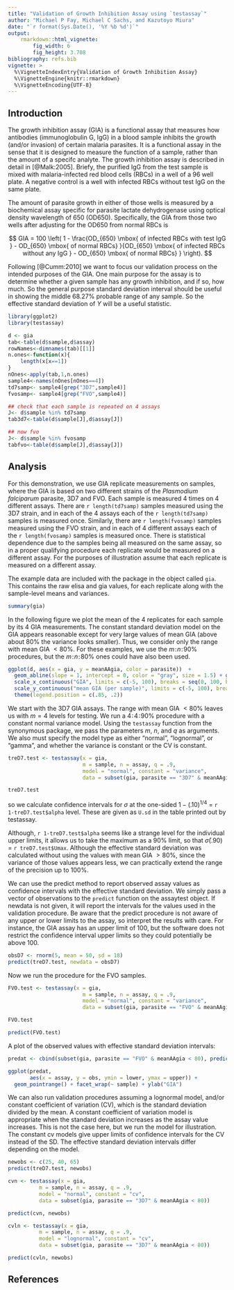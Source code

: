 ---
title: "Validation of Growth Inhibition Assay using `testassay`"
author: "Michael P Fay, Michael C Sachs, and Kazutoyo Miura"
date: "`r format(Sys.Date(), '%Y %b %d')`"
output: 
    rmarkdown::html_vignette:
        fig_width: 6
        fig_height: 3.708
bibliography: refs.bib
vignette: >
  %\VignetteIndexEntry{Validation of Growth Inhibition Assay}
  %\VignetteEngine{knitr::rmarkdown}
  %\VignetteEncoding{UTF-8}
---

## Introduction

The growth inhibition assay (GIA) is a functional assay that measures how antibodies (immunoglobulin G, IgG) in a blood sample inhibits the growth (and/or invasion) of certain malaria parasites. It is a functional assay in the sense that it is designed to measure the function of a sample, rather than the amount of a specifc analyte. The growth inhibition assay is described in detail in [@Malk:2005]. Briefy, the purified IgG from the test sample is mixed with malaria-infected red blood cells (RBCs) in a well of a 96 well plate. A negative control is a well with infected RBCs without test IgG on the same plate.

The amount of parasite growth in either of those wells is measured by a biochemical assay specific for parasite lactate dehydrogenase using optical density wavelength of 650 (OD650). Specifically, the GIA from those two wells after adjusting for the OD650 from normal RBCs is

$$
GIA = 100 \left( 1 - \frac{OD_{650} \mbox{ of infected RBCs with test IgG } - OD_{650}  \mbox{ of normal RBCs}  }{OD_{650} \mbox{ of infected RBCs without any IgG } - OD_{650}  \mbox{ of normal RBCs} }  \right).
$$

Following [@Cumm:2010] we want to focus our validation process on the intended purposes of the GIA. One main purpose for the assay is to determine whether a given sample has any growth inhibition, and if so, how much. So the general purpose standard deviation interval should be useful in showing the middle 68.27% probable range of any sample. So the effective standard deviation of $Y$ will be a useful statistic.

```{r import, include = FALSE}
library(ggplot2)
library(testassay)

d <- gia
tab<-table(d$sample,d$assay)
rowNames<-dimnames(tab)[[1]]
n.ones<-function(x){
    length(x[x==1])
}
nOnes<-apply(tab,1,n.ones)
sample4<-names(nOnes[nOnes==4])
td7samp<- sample4[grep("3D7",sample4)]
fvosamp<- sample4[grep("FVO",sample4)]

## check that each sample is repeated on 4 assays
J<- d$sample %in% td7samp
tab3d7<-table(d$sample[J],d$assay[J])

## now fvo
J<- d$sample %in% fvosamp
tabfvo<-table(d$sample[J],d$assay[J])

```

## Analysis

For this demonstration, we use GIA replicate measurements on samples, where the GIA is based on two different strains of the _Plasmodium falciparum_ parasite, 3D7 and FVO.  Each sample is measured 4 times on 4 different assays. There are `r length(td7samp)` samples measured using the 3D7 strain,  and in each of the 4 assays each of the `r length(td7samp)` samples is measured once. Similarly,  there are `r length(fvosamp)` samples measured using the FVO strain, and in each of 4 different assays each of the `r length(fvosamp)` samples is measured once. There is statistical dependence due to the samples being all measured on the same  assay, so in a proper qualifying procedure each replicate would be measured on a different assay. For the purposes of illustration assume that each replicate is measured on a different assay.

The example data are included with the package in the object called `gia`. This contains the raw elisa and gia values, for each replicate along with the sample-level means and variances. 

```{r ex}
summary(gia)
```

In the following figure we plot the mean of the 4 replicates for each sample by its 4 GIA measurements. The constant standard deviation model on the GIA appears reasonable except for very large values of mean GIA (above about 80% the variance looks smaller). Thus, we consider only the range with mean GIA $<80\%$. For these examples, we use the $m\!:\!n\!:\!90\%$ procedures, but the $m\!:\!n\!:\!80\%$ ones could have also been used.

```{r pl1, echo = FALSE, message = FALSE}
ggplot(d, aes(x = gia, y = meanAAgia, color = parasite))  + 
  geom_abline(slope = 1, intercept = 0, color = "gray", size = 1.5) + geom_point() + 
  scale_x_continuous("GIA", limits = c(-5, 100), breaks = seq(0, 100, by = 20)) + 
  scale_y_continuous("mean GIA (per sample)", limits = c(-5, 100), breaks = seq(0, 100, by = 20)) + theme_bw() +
  theme(legend.position = c(.85, .2))

```

We start with the 3D7 GIA assays. The range with mean GIA $<80\%$ leaves us with $m=4$ levels for testing. We run a $4\!:\!4\!:\!90\%$ procedure with a constant normal variance model. Using the `testassay` function from the synonymous package, we pass the parameters $m$, $n$, and $q$ as arguments. We also must specify the model type as either "normal", "lognormal", or "gamma", and whether the variance is constant or the CV is constant. 

```{r giatest1}
treD7.test <- testassay(x = gia, 
                        m = sample, n = assay, q = .9, 
                        model = "normal", constant = "variance", 
                        data = subset(gia, parasite == "3D7" & meanAAgia < 80))

treD7.test
```


so we calculate confidence intervals for $\sigma$ at the one-sided $1 - (.10)^{1/4}$ = `r 1-treD7.test$alpha` level. These are given as `U.sd` in the table printed out by testassay. 

Although, `r 1-treD7.test$alpha` seems like a strange level for the individual upper limits, it allows us to take the maximum as a 90% limit, so that $\bar{\sigma}(.90)$ = `r treD7.test$Umax`. Although the effective standard deviation was calculated without using the values with mean GIA $>80\%$, since the variance of those values appears less, we can practically extend the range of the precision up to $100\%$.

We can use the predict method to report observed assay values as confidence intervals with the effective standard deviation. We simply pass a vector of observations to the `predict` function on the assaytest object. If newdata is not given, it will report the intervals for the values used in the validation procedure. Be aware that the predict procedure is not aware of any upper or lower limits to the assay, so interpret the results with care. For instance, the GIA assay has an upper limit of 100, but the software does not restrict the confidence interval upper limits so they could potentially be above 100. 

```{r giapredict}
obsD7 <- rnorm(5, mean = 50, sd = 18)
predict(treD7.test, newdata = obsD7)
```

Now we run the procedure for the FVO samples. 


```{r giatest2}
FVO.test <- testassay(x = gia, 
                        m = sample, n = assay, q = .9, 
                        model = "normal", constant = "variance", 
                        data = subset(gia, parasite == "FVO" & meanAAgia < 80))

FVO.test

predict(FVO.test)
```

A plot of the observed values with effective standard deviation intervals:
```{r predplot}
predat <- cbind(subset(gia, parasite == "FVO" & meanAAgia < 80), predict(FVO.test))

ggplot(predat, 
       aes(x = assay, y = obs, ymin = lower, ymax = upper)) + 
  geom_pointrange() + facet_wrap(~ sample) + ylab("GIA")
```

We can also run validation procedures assuming a lognormal model, and/or constant coefficient of variation (CV), which is the standard deviation divided by the mean. A constant coefficient of variation model is appropriate when the standard deviation increases as the assay value increases. This is not the case here, but we run the model for illustration. The constant cv models give upper limits of confidence intervals for the CV instead of the SD. The effective standard deviation intervals differ depending on the model.

```{r giacv}
newobs <- c(25, 40, 65)
predict(treD7.test, newobs)

cvn <- testassay(x = gia, 
          m = sample, n = assay, q = .9, 
          model = "normal", constant = "cv", 
          data = subset(gia, parasite == "3D7" & meanAAgia < 80))

predict(cvn, newobs)

cvln <- testassay(x = gia, 
          m = sample, n = assay, q = .9, 
          model = "lognormal", constant = "cv", 
          data = subset(gia, parasite == "3D7" & meanAAgia < 80))

predict(cvln, newobs)
```


## References
